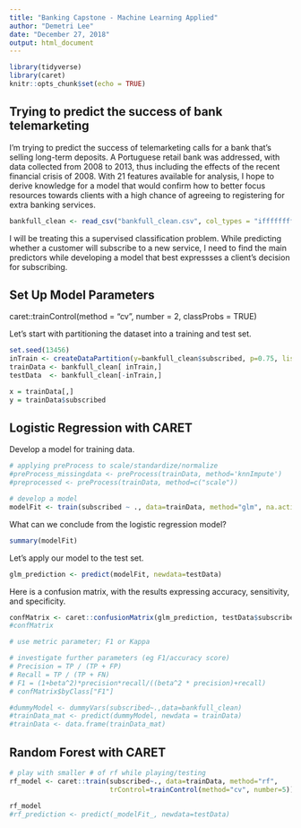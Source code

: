 ```yaml
---
title: "Banking Capstone - Machine Learning Applied"
author: "Demetri Lee"
date: "December 27, 2018"
output: html_document
---
```


```r
library(tidyverse)
library(caret)
knitr::opts_chunk$set(echo = TRUE)
```

## Trying to predict the success of bank telemarketing

I'm trying to predict the success of telemarketing calls for a bank that's 
selling long-term deposits. A Portuguese retail bank was addressed, with data 
collected from 2008 to 2013, thus including the effects of the recent 
financial crisis of 2008. With 21 features available for analysis, I hope to 
derive knowledge for a model that would confirm how to better focus resources 
towards clients with a high chance of agreeing to registering for extra 
banking services. 

```r
bankfull_clean <- read_csv("bankfull_clean.csv", col_types = "ifffffffffiiiicdddddffd")
```

I will be treating this a supervised classification problem. While predicting 
whether a customer will subscribe to a new service, I need to find the main 
predictors while developing a model that best expressses a client's decision 
for subscribing. 

## Set Up Model Parameters

caret::trainControl(method = "cv", number = 2, classProbs = TRUE)

Let's start with partitioning the dataset into a training and test set.
```r
set.seed(13456)
inTrain <- createDataPartition(y=bankfull_clean$subscribed, p=0.75, list=FALSE)
trainData <- bankfull_clean[ inTrain,]
testData  <- bankfull_clean[-inTrain,]

x = trainData[,]
y = trainData$subscribed

```

## Logistic Regression with CARET

Develop a model for training data. 
```r

# applying preProcess to scale/standardize/normalize
#preProcess_missingdata <- preProcess(trainData, method='knnImpute')
#preprocessed <- preProcess(trainData, method=c("scale"))

# develop a model
modelFit <- train(subscribed ~ ., data=trainData, method="glm", na.action=na.omit)

```

What can we conclude from the logistic regression model? 
```r
summary(modelFit)
```


Let's apply our model to the test set.
```r

glm_prediction <- predict(modelFit, newdata=testData)
```

Here is a confusion matrix, with the results expressing accuracy, sensitivity, 
and specificity.
```r
confMatrix <- caret::confusionMatrix(glm_prediction, testData$subscribed, mode="everything") 
#confMatrix

# use metric parameter; F1 or Kappa

# investigate further parameters (eg F1/accuracy score)
# Precision = TP / (TP + FP)
# Recall = TP / (TP + FN)
# F1 = (1+beta^2)*precision*recall/((beta^2 * precision)+recall)
# confMatrix$byClass["F1"]

```



```r
#dummyModel <- dummyVars(subscribed~.,data=bankfull_clean)
#trainData_mat <- predict(dummyModel, newdata = trainData)
#trainData <- data.frame(trainData_mat)
```

## Random Forest with CARET
```r
# play with smaller # of rf while playing/testing
rf_model <- caret::train(subscribed~., data=trainData, method="rf",
                         trControl=trainControl(method="cv", number=5))

rf_model
#rf_prediction <- predict(_modelFit_, newdata=testData)
```


